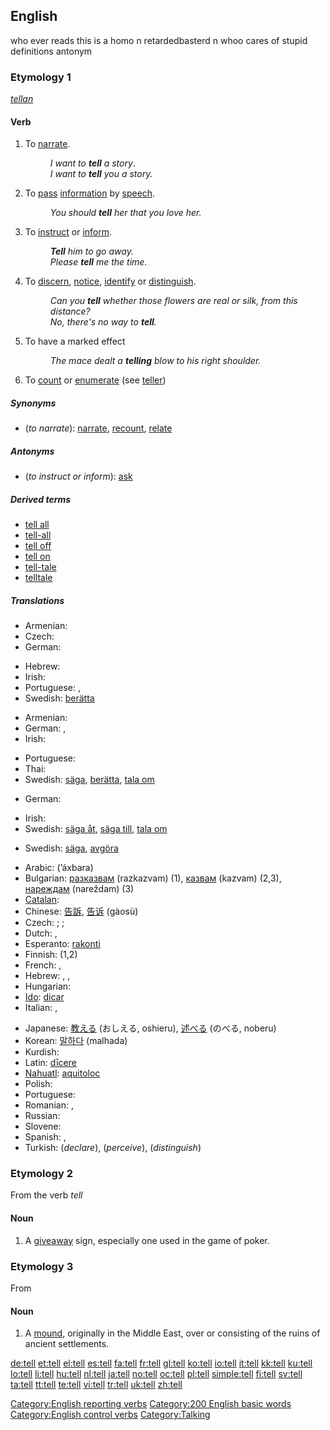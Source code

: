 {{wikipedia|Tell (disambiguation)}}
==English==

{{rank|each|between|face|175|tell|because|few|whom}}

who ever reads this is a homo n retardedbasterd n whoo cares of stupid definitions antonym

===Etymology 1===
{{etyl|ang}} ''[[tellan]]''

====Verb====
{{en-verb|tells|telling|told}}

# {{context|transitive|or|ditransitive}} To [[narrate]].
#: ''I want to '''tell''' a story''.
#: ''I want to '''tell''' you a story.''
# {{transitive}} To [[pass]] [[information]] by [[speech]].
#: ''You should '''tell''' her that you love her.''
# {{transitive}} To [[instruct]] or [[inform]].
#: '''''Tell''' him to go away.''
#: ''Please '''tell''' me the time.''
# {{intransitive}} To [[discern]], [[notice]], [[identify]] or [[distinguish]].
#: ''Can you '''tell''' whether those flowers are real or silk, from this distance?''
#: ''No, there's no way to '''tell'''.''
# {{intransitive}} To have a marked effect
#: ''The mace dealt a '''telling''' blow to his right shoulder.''
# To [[count]] or [[enumerate]] (see [[teller]])

=====Synonyms=====
* (''to narrate''): [[narrate]], [[recount]], [[relate]]

=====Antonyms=====
* (''to instruct or inform''): [[ask]]

=====Derived terms=====
* [[tell all]]
* [[tell-all]]
* [[tell off]]
* [[tell on]]
* [[tell-tale]]
* [[telltale]]

[[Category:English reporting verbs]]

=====Translations=====
{{trans-top|to narrate}}
* Armenian: {{t-|hy|պատմել|tr=patmel|sc=Hayeren|xs=Armenian}}
* Czech: {{t-|cs|vyprávět}}
* German: {{t+|de|erzählen}}
{{trans-mid}}
* Hebrew: {{t|he|לספר|tr=le-saper|sc=Hebr}}
* Irish: {{t|ga|inis}}
* Portuguese: {{t+|pt|narrar}}, {{t+|pt|contar}}
* Swedish: [[berätta]]
{{trans-bottom}}

{{trans-top|to pass information}}
* Armenian: {{t+|hy|ասել|tr=asel|sc=Hayeren|xs=Armenian}}
* German: {{t+|de|sagen}}, {{t+|de|erzählen}}
* Irish: {{t-|ga|abair|xs=Irish}}
{{trans-mid}}
* Portuguese: {{t+|pt|contar}}
* Thai: {{t-|th|บอก|tr=bòk|sc=Thai|xs=Thai}}
* Swedish: [[säga]], [[berätta]], [[tala om]]
{{trans-bottom}}

{{trans-top|to instruct}}
* German: {{t+|de|sagen}}
{{trans-mid}}
* Irish: {{t-|ga|abair|xs=Irish}}
* Swedish: [[säga åt]], [[säga till]], [[tala om]]
{{trans-bottom}}

{{trans-top|to discern, notice, identify or distinguish}}
{{trans-mid}}
* Swedish: [[säga]], [[avgöra]]
{{trans-bottom}}

{{checktrans-top}}
* Arabic: {{Arab|[[اخبر]]}} (’áxbara)
* Bulgarian: [[разказвам]] (razkazvam) (1), [[казвам]] (kazvam) (2,3), [[нареждам]] (nareždam) (3)
* [[Catalan]]: {{t+|ca|explicar}}
* Chinese: [[告訴]], [[告诉]] (gàosù)
* Czech: {{t|cs|říci}}; {{t-|cs|chápat}}; {{t-|cs|rozlišovat}}
* Dutch: {{t+|nl|vertellen}}, {{t+|nl|zeggen}}
* Esperanto: [[rakonti]]
* Finnish: {{t+|fi|kertoa}} (1,2)
* French: {{t+|fr|raconter}}, {{t+|fr|conter}}
* Hebrew: {{t|he|להבין|sc=Hebr}}, {{t|he|להגיד|sc=Hebr}}, {{t|he|להבדיל|sc=Hebr}}
* Hungarian: {{t|hu|elmond}}
* [[Ido]]: [[dicar]]
* Italian: {{t+|it|dire}}, {{t+|it|contare}}
{{trans-mid}}
* Japanese: [[教える]] (おしえる, oshieru), [[述べる]] (のべる, noberu)
* Korean: [[말하다]] (malhada)
* Kurdish: {{KUchar|[[گێڕان]]}}
* Latin: [[dicere|dīcere]]
* [[Nahuatl]]: [[aquitoloc]]
* Polish: {{t+|pl|mówić}}
* Portuguese: {{t+|pt|dizer}}
* Romanian: {{t+|ro|spune}}, {{t+|ro|zice}}
* Russian: {{t+|ru|сказать|tr=skazát’|sc=Cyrl}}
* Slovene: {{t|sl|povedati}}
* Spanish: {{t+|es|decir}}, {{t+|es|contar}}
* Turkish: {{t+|tr|söylemek}} (''declare''), {{t+|tr|anlamak}} (''perceive''), {{t|tr|ayırmak}} (''distinguish'')
{{trans-bottom}}

===Etymology 2===
From the verb ''tell''

====Noun====
{{en-noun}}

# {{poker}} A [[giveaway]] sign, especially one used in the game of poker.

===Etymology 3===
From {{etyl|ar|en}} {{term|||lang=ar|tr=tell}} {{rfscript|Arabic}}

====Noun====
{{en-noun}}

# {{archaeology}} A [[mound]], originally in the Middle East, over or consisting of the ruins of ancient settlements.

[[Category:200 English basic words]]
[[Category:English control verbs]]
[[Category:Talking]]

[[de:tell]]
[[et:tell]]
[[el:tell]]
[[es:tell]]
[[fa:tell]]
[[fr:tell]]
[[gl:tell]]
[[ko:tell]]
[[io:tell]]
[[it:tell]]
[[kk:tell]]
[[ku:tell]]
[[lo:tell]]
[[li:tell]]
[[hu:tell]]
[[nl:tell]]
[[ja:tell]]
[[no:tell]]
[[oc:tell]]
[[pl:tell]]
[[simple:tell]]
[[fi:tell]]
[[sv:tell]]
[[ta:tell]]
[[tt:tell]]
[[te:tell]]
[[vi:tell]]
[[tr:tell]]
[[uk:tell]]
[[zh:tell]]